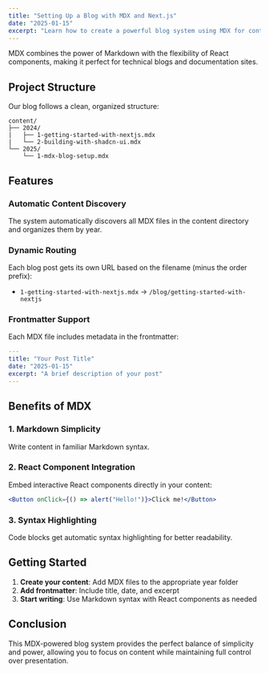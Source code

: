 ```yaml
---
title: "Setting Up a Blog with MDX and Next.js"
date: "2025-01-15"
excerpt: "Learn how to create a powerful blog system using MDX for content authoring and Next.js for the frontend, with automatic content discovery."
---
```


MDX combines the power of Markdown with the flexibility of React components, making it perfect for technical blogs and documentation sites.

## Project Structure

Our blog follows a clean, organized structure:

```tree
content/
├── 2024/
|   ├── 1-getting-started-with-nextjs.mdx
|   └── 2-building-with-shadcn-ui.mdx
└── 2025/
    └── 1-mdx-blog-setup.mdx
```

## Features

### Automatic Content Discovery

The system automatically discovers all MDX files in the content directory and organizes them by year.

### Dynamic Routing

Each blog post gets its own URL based on the filename (minus the order prefix):

- `1-getting-started-with-nextjs.mdx` → `/blog/getting-started-with-nextjs`

### Frontmatter Support

Each MDX file includes metadata in the frontmatter:

```yaml
---
title: "Your Post Title"
date: "2025-01-15"
excerpt: "A brief description of your post"
---
```

## Benefits of MDX

### 1. Markdown Simplicity

Write content in familiar Markdown syntax.

### 2. React Component Integration

Embed interactive React components directly in your content:

```jsx
<Button onClick={() => alert("Hello!")}>Click me!</Button>
```

### 3. Syntax Highlighting

Code blocks get automatic syntax highlighting for better readability.

## Getting Started

1. **Create your content**: Add MDX files to the appropriate year folder
2. **Add frontmatter**: Include title, date, and excerpt
3. **Start writing**: Use Markdown syntax with React components as needed

## Conclusion

This MDX-powered blog system provides the perfect balance of simplicity and power, allowing you to focus on content while maintaining full control over presentation.
